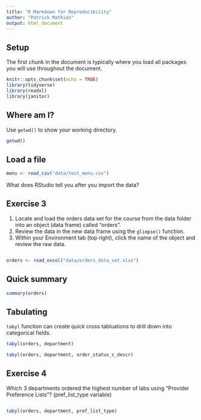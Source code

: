 ```yaml
---
title: "R Markdown for Reproducibility"
author: "Patrick Mathias"
output: html_document
---
```


## Setup

The first chunk in the document is typically where you load all packages you will use throughout the document.

```r
knitr::opts_chunk$set(echo = TRUE)
library(tidyverse)
library(readxl)
library(janitor)
```

## Where am I?

Use `getwd()` to show your working directory.

```r
getwd()
```

## Load a file

```r
menu <- read_csv("data/test_menu.csv")
```

What does RStudio tell you after you import the data?

## Exercise 3

1. Locate and load the orders data set for the course from the data folder into an object (data frame) called "orders". 
2. Review the data in the new data frame using the `glimpse()` function. 
3. Within your Environment tab (top right), click the name of the object and review the raw data.

```r

```

```r
orders <- read_excel("data/orders_data_set.xlsx")
```

## Quick summary

```r
summary(orders)
```

## Tabulating

`tabyl` function can create quick cross tabluations to drill down into categorical fields.

```r
tabyl(orders, department)
```


```r
tabyl(orders, department, order_status_c_descr)
```

## Exercise 4

Which 3 departments ordered the highest number of labs using “Provider Preference Lists”? (pref_list_type variable)

```r

```

```r
tabyl(orders, department, pref_list_type)
```

